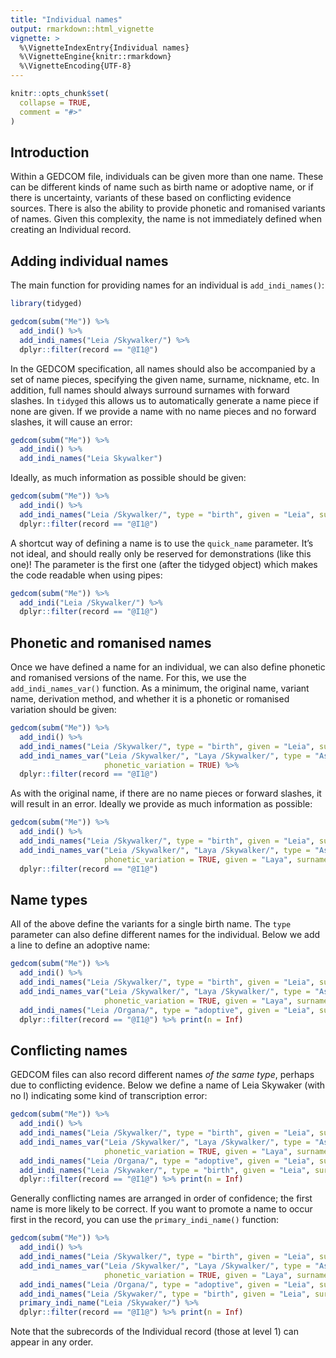```yaml
---
title: "Individual names"
output: rmarkdown::html_vignette
vignette: >
  %\VignetteIndexEntry{Individual names}
  %\VignetteEngine{knitr::rmarkdown}
  %\VignetteEncoding{UTF-8}
---
```


```r
knitr::opts_chunk$set(
  collapse = TRUE,
  comment = "#>"
)
```


## Introduction

Within a GEDCOM file, individuals can be given more than one name. These can be different kinds of name such as birth name or adoptive name, or if there is uncertainty, variants of these based on conflicting evidence sources. There is also the ability to provide phonetic and romanised variants of names. Given this complexity, the name is not immediately defined when creating an Individual record.

## Adding individual names

The main function for providing names for an individual is `add_indi_names()`:

```r
library(tidyged)

gedcom(subm("Me")) %>% 
  add_indi() %>% 
  add_indi_names("Leia /Skywalker/") %>% 
  dplyr::filter(record == "@I1@")
```

In the GEDCOM specification, all names should also be accompanied by a set of name pieces, specifying the given name, surname, nickname, etc. In addition, full names should always surround surnames with forward slashes. In `tidyged` this allows us to automatically generate a name piece if none are given. If we provide a name with no name pieces and no forward slashes, it will cause an error:

```r
gedcom(subm("Me")) %>% 
  add_indi() %>% 
  add_indi_names("Leia Skywalker")
```

Ideally, as much information as possible should be given:

```r
gedcom(subm("Me")) %>% 
  add_indi() %>% 
  add_indi_names("Leia /Skywalker/", type = "birth", given = "Leia", surname = "Skywalker") %>% 
  dplyr::filter(record == "@I1@")
```

A shortcut way of defining a name is to use the `quick_name` parameter. It's not ideal, and should really only be reserved for demonstrations (like this one)! The parameter is the first one (after the tidyged object) which makes the code readable when using pipes:

```r
gedcom(subm("Me")) %>% 
  add_indi("Leia /Skywalker/") %>% 
  dplyr::filter(record == "@I1@")
```

## Phonetic and romanised names

Once we have defined a name for an individual, we can also define phonetic and romanised versions of the name. For this, we use the `add_indi_names_var()` function. As a minimum, the original name, variant name, derivation method, and whether it is a phonetic or romanised variation should be given:

```r
gedcom(subm("Me")) %>% 
  add_indi() %>% 
  add_indi_names("Leia /Skywalker/", type = "birth", given = "Leia", surname = "Skywalker") %>% 
  add_indi_names_var("Leia /Skywalker/", "Laya /Skywalker/", type = "As spoken",
                     phonetic_variation = TRUE) %>% 
  dplyr::filter(record == "@I1@")
```


As with the original name, if there are no name pieces or forward slashes, it will result in an error. Ideally we provide as much information as possible:

```r
gedcom(subm("Me")) %>% 
  add_indi() %>% 
  add_indi_names("Leia /Skywalker/", type = "birth", given = "Leia", surname = "Skywalker") %>% 
  add_indi_names_var("Leia /Skywalker/", "Laya /Skywalker/", type = "As spoken", 
                     phonetic_variation = TRUE, given = "Laya", surname = "Skywalker") %>% 
  dplyr::filter(record == "@I1@")
```


## Name types

All of the above define the variants for a single birth name. The `type` parameter can also define different names for the individual. Below we add a line to define an adoptive name:

```r
gedcom(subm("Me")) %>% 
  add_indi() %>% 
  add_indi_names("Leia /Skywalker/", type = "birth", given = "Leia", surname = "Skywalker") %>% 
  add_indi_names_var("Leia /Skywalker/", "Laya /Skywalker/", type = "As spoken", 
                     phonetic_variation = TRUE, given = "Laya", surname = "Skywalker") %>% 
  add_indi_names("Leia /Organa/", type = "adoptive", given = "Leia", surname = "Organa") %>% 
  dplyr::filter(record == "@I1@") %>% print(n = Inf)
```

## Conflicting names

GEDCOM files can also record different names *of the same type*, perhaps due to conflicting evidence. Below we define a name of Leia Skywaker (with no l) indicating some kind of transcription error:

```r
gedcom(subm("Me")) %>% 
  add_indi() %>% 
  add_indi_names("Leia /Skywalker/", type = "birth", given = "Leia", surname = "Skywalker") %>% 
  add_indi_names_var("Leia /Skywalker/", "Laya /Skywalker/", type = "As spoken", 
                     phonetic_variation = TRUE, given = "Laya", surname = "Skywalker") %>% 
  add_indi_names("Leia /Organa/", type = "adoptive", given = "Leia", surname = "Organa") %>% 
  add_indi_names("Leia /Skywaker/", type = "birth", given = "Leia", surname = "Skywaker") %>%
  dplyr::filter(record == "@I1@") %>% print(n = Inf)
```

Generally conflicting names are arranged in order of confidence; the first name is more likely to be correct. If you want to promote a name to occur first in the record, you can use the `primary_indi_name()` function:

```r
gedcom(subm("Me")) %>% 
  add_indi() %>% 
  add_indi_names("Leia /Skywalker/", type = "birth", given = "Leia", surname = "Skywalker") %>% 
  add_indi_names_var("Leia /Skywalker/", "Laya /Skywalker/", type = "As spoken", 
                     phonetic_variation = TRUE, given = "Laya", surname = "Skywalker") %>% 
  add_indi_names("Leia /Organa/", type = "adoptive", given = "Leia", surname = "Organa") %>% 
  add_indi_names("Leia /Skywaker/", type = "birth", given = "Leia", surname = "Skywaker") %>%
  primary_indi_name("Leia /Skywaker/") %>% 
  dplyr::filter(record == "@I1@") %>% print(n = Inf)
```

Note that the subrecords of the Individual record (those at level 1) can appear in any order.


